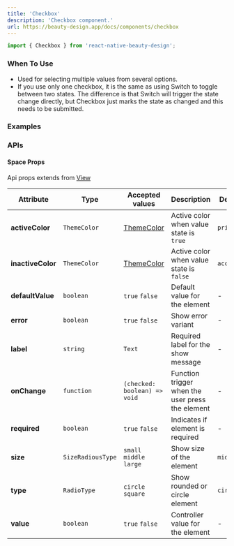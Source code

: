 ```yaml
---
title: 'Checkbox'
description: 'Checkbox component.'
url: https://beauty-design.app/docs/components/checkbox
---
```


```jsx
import { Checkbox } from 'react-native-beauty-design';
```

### When To Use

* Used for selecting multiple values from several options.
* If you use only one checkbox, it is the same as using Switch to toggle between two states. The difference is that Switch will trigger the state change directly, but Checkbox just marks the state as changed and this needs to be submitted.

### Examples

<Playground
  id="default"
  title="Default"
  description="Default checkbox element."
  code={checkbox.defaultCode}
/>

<Spacer y={2} />

<Playground
  id="sizes"
  title="Sizes"
  description="Change size to element."
  code={checkbox.sizes}
/>

<Spacer y={2} />

<Playground
  id="type-radio"
  title="Type Radio"
  description="Change aspect between `Square` and `Circle`."
  code={checkbox.type}
/>

<Spacer y={2} />

<Playground
  id="required"
  title="Required"
  description="Required element."
  code={checkbox.required}
/>

<Spacer y={2} />

<Playground
  id="customize-colors"
  title="Customize Colors"
  description="Customize color checkbox."
  code={checkbox.customize}
/>

<Spacer y={2} />

<Playground
  id="error-variant"
  title="Error Variant"
  description="Set error in element."
  code={checkbox.withErrors}
/>

<Spacer y={2} />

### APIs

<Spacer y={2} />

#### Space Props
Api props extends from [View](https://reactnative.dev/docs/view)

| Attribute         | Type              | Accepted values                   | Description                                      | Default    |
|-------------------|-------------------|-----------------------------------|--------------------------------------------------|------------|
| **activeColor**   | `ThemeColor`      | [ThemeColor](/docs/default-theme) | Active color when value state is `true`          | `primary`  |
| **inactiveColor** | `ThemeColor`      | [ThemeColor](/docs/default-theme) | Active color when value state is `false`         | `accents2` |
| **defaultValue**  | `boolean`         | `true` `false`                    | Default value for the element                    | -          |
| **error**         | `boolean`         | `true` `false`                    | Show error variant                               | -          |
| **label**         | `string`          | `Text`                            | Required label for the show message              | -          |
| **onChange**      | `function`        | `(checked: boolean) => void`      | Function trigger when the user press the element | -          |
| **required**      | `boolean`         | `true` `false`                    | Indicates if element is required                 | -          |
| **size**          | `SizeRadiousType` | `small` `middle` `large`          | Show size of the element                         | `middle`   |
| **type**          | `RadioType`       | `circle` `square`                 | Show rounded or circle element                   | `circle`   |
| **value**         | `boolean`         | `true` `false`                    | Controller value for the element                 | -          |

